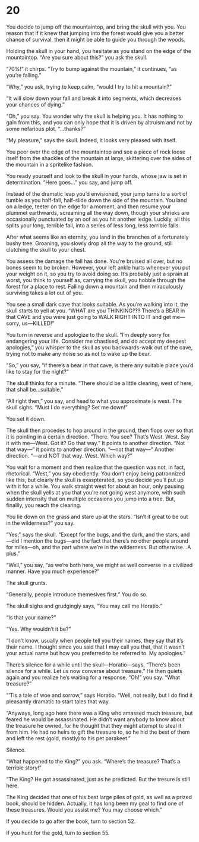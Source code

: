 # 20 {#sec-20}

You decide to jump off the mountaintop, and bring the skull with you. You reason that if it knew that jumping into the forest would give you a better chance of survival, then it might be able to guide you through the woods.

Holding the skull in your hand, you hesitate as you stand on the edge of the mountaintop. “Are you sure about this?” you ask the skull. 

“70%!” it chirps. “Try to bump against the mountain,” it continues, “as you’re falling.” 

“Why,” you ask, trying to keep calm, “would I try to hit a mountain?”

“It will slow down your fall and break it into segments, which decreases your chances of dying.” 

“Oh,” you say. You wonder why the skull is helping you. It has nothing to gain from this, and you can only hope that it is driven by altruism and not by some nefarious plot. “…thanks?”

“My pleasure,” says the skull. Indeed, it looks very pleased with itself.

You peer over the edge of the mountaintop and see a piece of rock loose itself from the shackles of the mountain at large, skittering over the sides of the mountain in a spritelike fashion. 

You ready yourself and look to the skull in your hands, whose jaw is set in determination. “Here goes…” you say, and jump off.

 Instead of the dramatic leap you’d envisioned, your jump turns to a sort of tumble as you half-fall, half-slide down the side of the mountain. You land on a ledge, teeter on the edge for a moment, and then resume your plummet earthwards, screaming all the way down, though your shrieks are occasionally punctuated by an oof as you hit another ledge. Luckily, all this splits your long, terrible fall, into a series of less long, less terrible falls.

After what seems like an eternity, you land in the branches of a fortunately bushy tree. Groaning, you slowly drop all the way to the ground, still clutching the skull to your chest. 

You assess the damage the fall has done. You’re bruised all over, but no bones seem to be broken. However, your left ankle hurts whenever you put your weight on it, so you try to avoid doing so. It’s probably just a sprain at worst, you think to yourself as, carrying the skull, you hobble through the forest for a place to rest. Falling down a mountain and then miraculously surviving takes a lot out of you.

You see a small dark cave that looks suitable. As you’re walking into it, the skull starts to yell at you. “WHAT are you THINKING‽‽‽ There’s a BEAR in that CAVE and you were just going to WALK RIGHT INTO IT and get me—sorry, us—KILLED!” 

You turn in reverse and apologize to the skull. “I’m deeply sorry for endangering your life. Consider me chastised, and do accept my deepest apologies,” you whisper to the skull as you backwards-walk out of the cave, trying not to make any noise so as not to wake up the bear.

“So,” you say, “if there’s a bear in that cave, is there any suitable place you’d like to stay for the night?”

The skull thinks for a minute. “There should be a little clearing, west of here, that shall be…suitable.”

“All right then,” you say, and head to what you approximate is west. The skull sighs. “Must I do everything? Set me down!” 

You set it down.

The skull then procedes to hop around in the ground, then flops over so that it is pointing in a certain direction. “There. You see? That’s West. West. Say it with me—West. Got it? Go that way.” It points to another direction. “Not that way—” it points to another direction. “—not that way—” Another direction. “—and NOT that way. West. Which way?” 

You wait for a moment and then realize that the question was not, in fact, rhetorical. “West,” you say obediently. You don’t enjoy being patronnized like this, but clearly the skull is exaspterated, so you decide you’ll put up with it for a while. You walk straight west for about an hour, only pausing when the skull yells at you that you’re not going west anymore, with such sudden intensity that on multiple occasions you jump into a tree. But, finallly, you reach the clearing. 

You lie down on the grass and stare up at the stars. “Isn’t it great to be out in the wilderness?” you say. 

“Yes,” says the skull. “Except for the bugs, and the dark, and the stars, and—did I mention the bugs—and the fact that there’s no other people around for miles—oh, and the part where we’re in the wilderness. But otherwise…A plus.” 

“Well,” you say, “as we’re both here, we might as well converse in a civilized manner. Have you much experience?” 

The skull grunts.

“Generally, people introduce themeslves first.” You do so.

The skull sighs and grudgingly says, “You may call me Horatio.”

“Is that your name?”

“Yes. Why wouldn’t it be?”

“I don’t know, usually when people tell you their names, they say that it’s their name. I thought since you said that I may call you that, that it wasn’t your actual name but how you preferred to be referred to. My apologies.”

There’s silence for a while until the skull—Horatio—says, “There’s been silence for a while. Let us now converse about treasure.” He then quiets again and you realize he’s waiting for a response. “Oh!” you say. “What treasure?”

“’Tis a tale of woe and sorrow,” says Horatio. “Well, not really, but I do find it pleasantly dramatic to start tales that way. 

“Anyways, long ago here there was a King who amassed much treasure, but feared he would be assassinated. He didn’t want anybody to know about the treasure he owned, for he thought that they might attempt to steal it from him. He had no heirs to gift the treasure to, so he hid the best of them and left the rest (gold, mostly) to his pet parakeet.”

Silence.

“What happened to the King?” you ask. “Where’s the treasure? That’s a terrible story!”

“The King? He got assassinated, just as he predicted. But the tresure is still here.

The King decided that one of his best large piles of gold, as well as a prized book, should be hidden. Actually, it has long been my goal to find one of these treasures. Would you assist me? You may choose which.”

If you decide to go after the book, turn to section 52.

If you hunt for the gold, turn to section 55.

 
